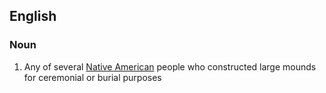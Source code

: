 ==English==

===Noun===
{{wikipedia}}
{{en-noun|sg=[[mound]] [[builder]]}}

# Any of several [[Native American]] people who constructed large mounds for ceremonial or burial purposes